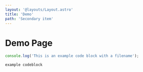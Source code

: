 ```yaml
---
layout: '@layouts/Layout.astro'
title: 'Demo'
path: 'Secondary item'
---
```


# Demo Page

```js name="example.js"
console.log('This is an example code block with a filename');
```
```js
example codeblock
```